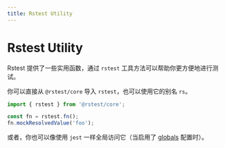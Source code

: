 ```yaml
---
title: Rstest Utility
---
```


# Rstest Utility

Rstest 提供了一些实用函数，通过 `rstest` 工具方法可以帮助你更方便地进行测试。

你可以直接从 `@rstest/core` 导入 `rstest`，也可以使用它的别名 `rs`。

```ts
import { rstest } from '@rstest/core';

const fn = rstest.fn();
fn.mockResolvedValue('foo');
```

或者，你也可以像使用 `jest` 一样全局访问它（当启用了 [globals](/config/test/globals) 配置时）。
